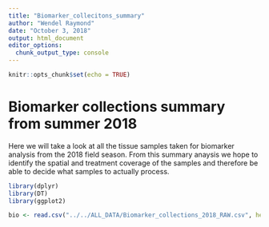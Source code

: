 ```yaml
---
title: "Biomarker_collecitons_summary"
author: "Wendel Raymond"
date: "October 3, 2018"
output: html_document
editor_options: 
  chunk_output_type: console
---
```


```r
knitr::opts_chunk$set(echo = TRUE)
```

# Biomarker collections summary from summer 2018
Here we will take a look at all the tissue samples taken for biomarker analysis from the 2018 field season. From this summary anaysis we hope to identify the spatial and treatment coverage of the samples and therefore be able to decide what samples to actually process. 

```r
library(dplyr)
library(DT)
library(ggplot2)
```

```r
bio <- read.csv("../../ALL_DATA/Biomarker_collections_2018_RAW.csv", header = TRUE, stringsAsFactors = FALSE) ## no such directory
```

